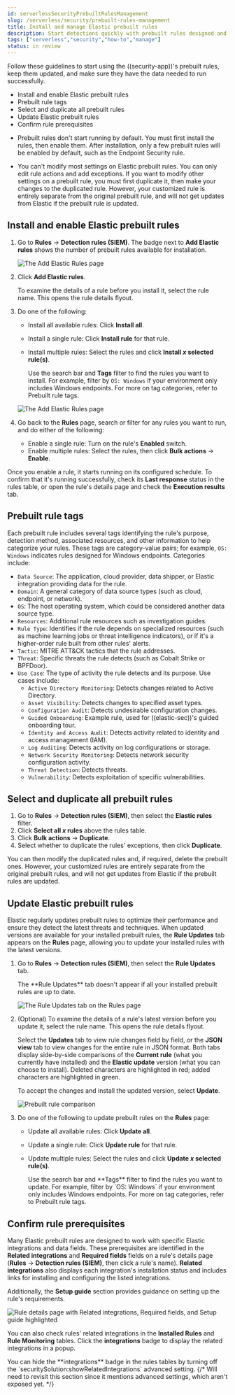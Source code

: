 ```yaml
---
id: serverlessSecurityPrebuiltRulesManagement
slug: /serverless/security/prebuilt-rules-management
title: Install and manage Elastic prebuilt rules
description: Start detections quickly with prebuilt rules designed and updated by Elastic.
tags: ["serverless","security","how-to","manage"]
status: in review
---
```


<DocBadge template="technical preview" />
<div id="prebuilt-rules-management"></div>

Follow these guidelines to start using the ((security-app))'s <DocLink id="serverlessSecurityPrebuiltRules">prebuilt rules</DocLink>, keep them updated, and make sure they have the data needed to run successfully. 

* <DocLink id="serverlessSecurityPrebuiltRulesManagement" section="install-and-enable-elastic-prebuilt-rules">Install and enable Elastic prebuilt rules</DocLink>
* <DocLink id="serverlessSecurityPrebuiltRulesManagement" section="prebuilt-rule-tags">Prebuilt rule tags</DocLink>
* <DocLink id="serverlessSecurityPrebuiltRulesManagement" section="select-and-duplicate-all-prebuilt-rules">Select and duplicate all prebuilt rules</DocLink>
* <DocLink id="serverlessSecurityPrebuiltRulesManagement" section="update-elastic-prebuilt-rules">Update Elastic prebuilt rules</DocLink>
* <DocLink id="serverlessSecurityPrebuiltRulesManagement" section="confirm-rule-prerequisites">Confirm rule prerequisites</DocLink>

<DocCallOut title="Note">

* Prebuilt rules don't start running by default. You must first install the rules, then enable them. After installation, only a few prebuilt rules will be enabled by default, such as the Endpoint Security rule.

* You can't modify most settings on Elastic prebuilt rules. You can only edit <DocLink id="serverlessSecurityRulesUiCreate" section="set-up-alert-notifications-optional">rule actions</DocLink> and <DocLink id="serverlessSecurityAddExceptions">add exceptions</DocLink>. If you want to modify other settings on a prebuilt rule, you must first duplicate it, then make your changes to the duplicated rule. However, your customized rule is entirely separate from the original prebuilt rule, and will not get updates from Elastic if the prebuilt rule is updated.

</DocCallOut>

<div id="load-prebuilt-rules"></div>

## Install and enable Elastic prebuilt rules

1. Go to **Rules** → **Detection rules (SIEM)**. The badge next to **Add Elastic rules** shows the number of prebuilt rules available for installation. 

    ![The Add Elastic Rules page](../../images/prebuilt-rules-management/-detections-prebuilt-rules-add-badge.png)

1. Click **Add Elastic rules**.

    <DocCallOut title="Tip">
    To examine the details of a rule before you install it, select the rule name. This opens the rule details flyout.
    </DocCallOut>

1. Do one of the following:
   * Install all available rules: Click **Install all**.
   * Install a single rule: Click **Install rule** for that rule.
   * Install multiple rules: Select the rules and click **Install _x_ selected rule(s)**.

      <DocCallOut title="Tip">

      Use the search bar and **Tags** filter to find the rules you want to install. For example, filter by `OS: Windows` if your environment only includes Windows endpoints. For more on tag categories, refer to <DocLink id="serverlessSecurityPrebuiltRulesManagement" section="prebuilt-rule-tags">Prebuilt rule tags</DocLink>.

      </DocCallOut>

   ![The Add Elastic Rules page](../../images/prebuilt-rules-management/-detections-prebuilt-rules-add.png)

1. Go back to the **Rules** page, search or filter for any rules you want to run, and do either of the following:

   * Enable a single rule: Turn on the rule's **Enabled** switch.
   * Enable multiple rules: Select the rules, then click **Bulk actions** → **Enable**.

Once you enable a rule, it starts running on its configured schedule. To confirm that it's running successfully, check its **Last response** status in the rules table, or open the rule's details page and check the <DocLink id="serverlessSecurityAlertsUiMonitor" section="execution-results">**Execution results**</DocLink> tab.

<div id="prebuilt-rule-tags"></div>

## Prebuilt rule tags

Each prebuilt rule includes several tags identifying the rule's purpose, detection method, associated resources, and other information to help categorize your rules. These tags are category-value pairs; for example, `OS: Windows` indicates rules designed for Windows endpoints. Categories include:

* `Data Source`: The application, cloud provider, data shipper, or Elastic integration providing data for the rule.
* `Domain`: A general category of data source types (such as cloud, endpoint, or network).
* `OS`: The host operating system, which could be considered another data source type.
* `Resources`: Additional rule resources such as investigation guides.
* `Rule Type`: Identifies if the rule depends on specialized resources (such as machine learning jobs or threat intelligence indicators), or if it's a higher-order rule built from other rules' alerts.
* `Tactic`: MITRE ATT&CK tactics that the rule addresses.
* `Threat`: Specific threats the rule detects (such as Cobalt Strike or BPFDoor).
* `Use Case`: The type of activity the rule detects and its purpose. Use cases include:
    * `Active Directory Monitoring`: Detects changes related to Active Directory.
    * `Asset Visibility`: Detects changes to specified asset types.
    * `Configuration Audit`: Detects undesirable configuration changes.
    * `Guided Onboarding`: Example rule, used for ((elastic-sec))'s guided onboarding tour.
    * `Identity and Access Audit`: Detects activity related to identity and access management (IAM).
    * `Log Auditing`: Detects activity on log configurations or storage.
    * `Network Security Monitoring`: Detects network security configuration activity.
    * `Threat Detection`: Detects threats.
    * `Vulnerability`: Detects exploitation of specific vulnerabilities.

<div id="select-all-prebuilt-rules"></div>

## Select and duplicate all prebuilt rules

1. Go to **Rules** → **Detection rules (SIEM)**, then select the **Elastic rules** filter.
1. Click **Select all _x_ rules** above the rules table.
1. Click **Bulk actions** → **Duplicate**.
1. Select whether to duplicate the rules' exceptions, then click **Duplicate**.

You can then modify the duplicated rules and, if required, delete the prebuilt ones. However, your customized rules are entirely separate from the original prebuilt rules, and will not get updates from Elastic if the prebuilt rules are updated.

<div id="update-prebuilt-rules"></div>

## Update Elastic prebuilt rules

Elastic regularly updates prebuilt rules to optimize their performance and ensure they detect the latest threats and techniques. When updated versions are available for your installed prebuilt rules, the **Rule Updates** tab appears on the **Rules** page, allowing you to update your installed rules with the latest versions.

1. Go to **Rules** → **Detection rules (SIEM)**, then select the **Rule Updates** tab.

    <DocCallOut title="Note">
    The **Rule Updates** tab doesn't appear if all your installed prebuilt rules are up to date.
    </DocCallOut>

    ![The Rule Updates tab on the Rules page](../../images/prebuilt-rules-management/-detections-prebuilt-rules-update.png)

1. (Optional) To examine the details of a rule's latest version before you update it, select the rule name. This opens the rule details flyout.

    Select the **Updates** tab to view rule changes field by field, or the **JSON view** tab to view changes for the entire rule in JSON format. Both tabs display side-by-side comparisons of the **Current rule** (what you currently have installed) and the **Elastic update** version (what you can choose to install). Deleted characters are highlighted in red; added characters are highlighted in green.

    To accept the changes and install the updated version, select **Update**.

    ![Prebuilt rule comparison](../../images/prebuilt-rules-management/prebuilt-rules-update-diff.png)

1. Do one of the following to update prebuilt rules on the **Rules** page:
    * Update all available rules: Click **Update all**.
    * Update a single rule: Click **Update rule** for that rule.
    * Update multiple rules: Select the rules and click **Update _x_ selected rule(s)**.

        <DocCallOut title="Tip">
        Use the search bar and **Tags** filter to find the rules you want to update. For example, filter by `OS: Windows` if your environment only includes Windows endpoints. For more on tag categories, refer to <DocLink id="serverlessSecurityPrebuiltRulesManagement" section="prebuilt-rule-tags">Prebuilt rule tags</DocLink>.
        </DocCallOut>

<div id="rule-prerequisites"></div>

## Confirm rule prerequisites

Many Elastic prebuilt rules are designed to work with specific Elastic integrations and data fields. These prerequisites are identified in the **Related integrations** and **Required fields** fields on a rule's details page (**Rules** → **Detection rules (SIEM)**, then click a rule's name). **Related integrations** also displays each integration's installation status and includes links for installing and configuring the listed integrations. 

Additionally, the **Setup guide** section provides guidance on setting up the rule's requirements.

![Rule details page with Related integrations, Required fields, and Setup guide highlighted](../../images/prebuilt-rules-management/-detections-rule-details-prerequisites.png)

You can also check rules' related integrations in the **Installed Rules** and **Rule Monitoring** tables. Click the **integrations** badge to display the related integrations in a popup.

<DocImage size="xl" url="../../images/prebuilt-rules-management/-detections-rules-table-related-integrations.png" alt="Rules table with related integrations popup" />


<DocCallOut title="Tip">
You can hide the **integrations** badge in the rules tables by turning off the `securitySolution:showRelatedIntegrations` advanced setting.
{/* Will need to revisit this section since it mentions advanced settings, which aren't exposed yet.  */} 
</DocCallOut>

